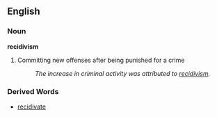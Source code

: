 ==English==
===Noun===
'''recidivism'''

#Committing new offenses after being punished for a crime
#: ''The increase in criminal activity was attributed to [[recidivism]].''

===Derived Words===
*[[recidivate]]